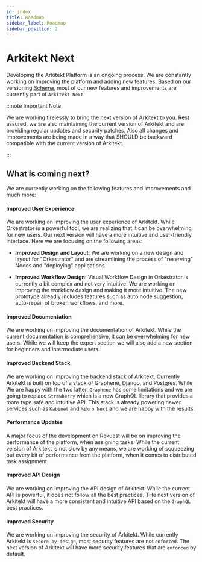 ```yaml
---
id: index
title: Roadmap
sidebar_label: Roadmap
sidebar_position: 2
---
```



# Arkitekt Next

Developing the Arkitekt Platform is an ongoing process. We are constantly working on improving the platform and adding new features.
Based on our versioning [Schema](docs/design/version), most of our new features and improvements are currently part of `Arkitekt Next`.

:::note Important Note

We are working tirelessly to bring the next version of Arkitekt to you. Rest assured, we are also maintaining the current version of Arkitekt and are providing regular updates and security patches.
Also all changes and improvements are being made in a way that SHOULD be backward compatible with the current version of Arkitekt.

:::

## What is coming next?

We are currently working on the following features and improvements and much more:

#### Improved User Experience

We are working on improving the user experience of Arkitekt. While Orkestrator is a powerful tool, we are realizing that it can be overwhelming for new users. 
Our next version will have a more intuitive and user-friendly interface. Here we are focusing on the following areas:

- **Improved Design and Layout**:  We are working on a new design and layout for "Orkestrator" and are streamlining
the process of "reserving" Nodes and "deploying" applications.

- **Improved Workflow Design**:  Visual Workflow Design in Orkestrator is currently a bit complex and not very intuitive. We are working on improving the workflow design and making it more intuitive.
The new prototype alreadly includes features such as auto node suggestion, auto-repair of broken workflows, and more.



#### Improved Documentation

We are working on improving the documentation of Arkitekt. While the current documentation is comprehensive, it can be overwhelming for new users. 
While we will keep the expert section we will also add a new section for beginners and intermediate users.

#### Improved Backend Stack 

We are working on improving the backend stack of Arkitekt. Currently Arkitekt is built on top of a stack of Graphene, Django, and Postgres. While We are happy with the two latter, `Graphene` has some limitations
and we are going to replace `Strawberry` which is a new GraphQL library that provides a more type safe and intuitive API. This stack is already powering newer services such as `Kabinet` and `Mikro Next` 
and we are happy with the results.

#### Performance Updates

A major focus of the development on Rekuest will be on improving the performance of the platform, when assigning tasks. While the current version of Arkitekt is not slow by any means, we are working
of scqueezing out every bit of performance from the platform, when it comes to distributed task assignment.

#### Improved API Design

We are working on improving the API design of Arkitekt. While the current API is powerful, it does not follow all the best practices. THe next version of Arkitekt will have a more consistent and intuitive API
based on the `GraphQL` best practices.

#### Improved Security

We are working on improving the security of Arkitekt. While currently Arkitekt is `secure by design`, most security features are not `enforced`. 
The next version of Arkitekt will have more security features that are `enforced` by default.